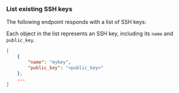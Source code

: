 ### List existing SSH keys

The following endpoint responds with a list of SSH keys:

<EndpointRequestSnippet endpoint="GET /ssh_keys" />

Each object in the list represents an SSH key, including its `name` and `public_key`. 

```json title="Response"
[
    {
        "name": "mykey",
        "public_key": "<public_key>"
    },
    ...
]
```